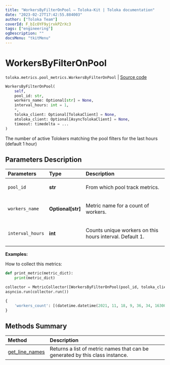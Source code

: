 ```yaml
---
title: "WorkersByFilterOnPool — Toloka-Kit | Toloka documentation"
date: "2023-02-27T17:42:55.884003"
author: ["Toloka Team"]
coverId: F_bIcOYF9yjrxkPZrXc3
tags: ["engineering"]
ogDescription: ""
docsMenu: "tkitMenu"
---
```


# WorkersByFilterOnPool
`toloka.metrics.pool_metrics.WorkersByFilterOnPool` | [Source code](https://github.com/Toloka/toloka-kit/blob/v1.1.4/src/metrics/pool_metrics.py#L389)

```python
WorkersByFilterOnPool(
    self,
    pool_id: str,
    workers_name: Optional[str] = None,
    interval_hours: int = 1,
    *,
    toloka_client: Optional[TolokaClient] = None,
    atoloka_client: Optional[AsyncTolokaClient] = None,
    timeout: timedelta = ...
)
```

The number of active Tolokers matching the pool filters for the last hours (default 1 hour)

## Parameters Description

| Parameters | Type | Description |
| :----------| :----| :-----------|
`pool_id`|**str**|<p>From which pool track metrics.</p>
`workers_name`|**Optional\[str\]**|<p>Metric name for a count of workers.</p>
`interval_hours`|**int**|<p>Counts unique workers on this hours interval. Default 1.</p>

**Examples:**

How to collect this metrics:
```python
def print_metric(metric_dict):
    print(metric_dict)

collector = MetricCollector([WorkersByFilterOnPool(pool_id, toloka_client=toloka_client)], print_metric)
asyncio.run(collector.run())
```

```python
{
    'workers_count': [(datetime.datetime(2021, 11, 18, 9, 36, 34, 163000), 2697)],
}
```

## Methods Summary

| Method | Description |
| :------| :-----------|
[get_line_names](/docs/toloka-kit/reference/toloka.metrics.pool_metrics.WorkersByFilterOnPool.get_line_names)| Returns a list of metric names that can be generated by this class instance.
